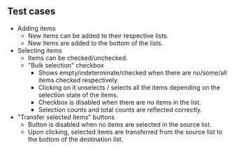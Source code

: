 ## Test cases

- Adding items
  - New items can be added to their respective lists.
  - New items are added to the bottom of the lists.
- Selecting items
  - Items can be checked/unchecked.
  - "Bulk selection" checkbox
    - Shows empty/indeterminate/checked when there are no/some/all items checked respectively.
    - Clicking on it unselects / selects all the items depending on the selection state of the items.
    - Checkbox is disabled when there are no items in the list.
    - Selection counts and total counts are reflected correctly.
- "Transfer selected items" buttons
  - Button is disabled when no items are selected in the source list.
  - Upon clicking, selected items are transferred from the source list to the bottom of the destination list.
